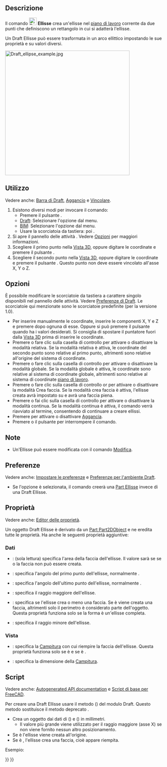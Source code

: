 <languages/>

{{Docnav/it
|[[Draft_Circle/it|Cerchio]]
|[[Draft_Rectangle/it|Rettangolo]]
|[[Draft_Workbench/it|Draft]]
|IconL=Draft_Circle.svg 
|IconR=Draft_Rectangle.svg 
|IconC=Workbench_Draft.svg
}}

{{GuiCommand/it
|Name=Draft Ellipse
|Name/it=Draft Ellisse
|MenuLocation=Drafting → Ellisse<br>2D Drafting → Ellisse
|Workbenches=[[Draft_Workbench/it|Draft]], [[BIM_Workbench/it|BIM]]
|Shortcut={{KEY|E}} {{KEY|L}}
|Version=0.7
}}

<span id="Description"></span>
==Descrizione==

Il comando [[Image:Draft_Ellipse.svg|24px]] '''Ellisse''' crea un'ellisse nel [[Draft_SelectPlane/it|piano di lavoro]] corrente da due punti che definiscono un rettangolo in cui si adatterà l'ellisse.

Un Draft Ellisse può essere trasformata in un arco ellittico impostando le sue proprietà {{PropertyData|First Angle}} e {{PropertyData|Last Angle}} su valori diversi.

[[Image:Draft_ellipse_example.jpg|400px]]
{{Caption|Ellisse definita dagli angoli di un rettangolo}}

<span id="Usage"></span>
==Utilizzo==

Vedere anche: [[Draft_Tray/it|Barra di Draft]], [[Draft_Snap/it|Aggancio]] e [[Draft_Constrain/it|Vincolare]].

# Esistono diversi modi per invocare il comando:
#* Premere il pulsante {{Button|[[Image:Draft_Ellipse.svg|16px]] [[Draft_Ellipse/it|Ellisse]]}}.
#* [[Draft_Workbench/it|Draft]]: Selezionare l'opzione {{MenuCommand|Drafting → [[Image:Draft_Ellipse.svg|16px]] Ellisse}} dal menu.
#* [[BIM_Workbench/it|BIM]]: Selezionare l'opzione {{MenuCommand|2D Drafting → [[Image:Draft_Ellipse.svg|16px]] Ellisse}} dal menu.
#* Usare la scorciatoia da tastiera: {{KEY|E}} poi {{KEY|L}}.
# Si apre il pannello delle attività {{MenuCommand|Ellisse}}. Vedere [[#Options|Opzioni]] per maggiori informazioni.
# Scegliere il primo punto nella [[3D_view/it|Vista 3D]], oppure digitare le coordinate e premere il pulsante {{Button|[[Image:Draft_AddPoint.svg|16px]] Inserisci punto}}.
# Scegliere il secondo punto nella [[3D_view/it|Vista 3D]], oppure digitare le coordinate e premere il pulsante {{Button|[[Image:Draft_AddPoint.svg|16px]] Inserisci punto}}. Questo punto non deve essere vincolato all'asse X, Y o Z.

<span id="Options"></span>
== Opzioni ==

<div class="mw-translate-fuzzy">
È possibile modificare le scorciatoie da tastiera a carattere singolo disponibili nel pannello delle attività. Vedere [[Draft_Preferences/it|Preferenze di Draft]]. Le scorciatoie qui menzionate sono le scorciatoie predefinite (per la versione 1.0).
</div>

* Per inserire manualmente le coordinate, inserire le componenti X, Y e Z e premere {{KEY|Enter}} dopo ognuna di esse. Oppure si può premere il pulsante {{Button|[[Image:Draft_AddPoint.svg|16px]] Inserisci punto}} quando ha i valori desiderati. Si consiglia di spostare il puntatore fuori dalla [[3D_view/it|Vista 3D]] prima di inserire le coordinate.
* Premere {{KEY|R}} o fare clic sulla casella di controllo {{MenuCommand|Relativo}} per attivare o disattivare la modalità relativa. Se la modalità relativa è attiva, le coordinate del secondo punto sono relative al primo punto, altrimenti sono relative all'origine del sistema di coordinate.
* Premere {{KEY|G}} o fare clic sulla casella di controllo {{MenuCommand|Globale}} per attivare o disattivare la modalità globale. Se la modalità globale è attiva, le coordinate sono relative al sistema di coordinate globale, altrimenti sono relative al sistema di coordinate [[Draft_SelectPlane/it|piano di lavoro]].
* Premere {{KEY|F}} o fare clic sulla casella di controllo {{MenuCommand|Riempimento}}{{VersionNoteMinus/it|1.0}} or {{MenuCommand|Crea faccia}}{{VersionNote/it|1.1}} per attivare o disattivare la modalità Crea faccia. Se la modalità crea faccia è attiva, l'ellisse creata avrà {{PropertyData|Make Face}} impostato su {{TRUE}} e avrà una faccia piena.
* Premere {{KEY|N}} o fai clic sulla casella di controllo {{MenuCommand|Continua}} per attivare o disattivare la modalità continua. Se la modalità continua è attiva, il comando verrà riavviato al termine, consentendo di continuare a creare ellissi.
* Premere {{KEY|S}} per attivare o disattivare [[Draft_Snap/it|Aggancia]].
* Premere {{KEY|Esc}} o il pulsante {{Button|Chiudi}} per interrompere il comando.

<span id="Notes"></span>
==Note==

* Un'Ellisse può essere modificata con il comando [[Draft_Edit/it|Modifica]].

<span id="Preferences"></span>
==Preferenze==

Vedere anche: [[Preferences_Editor/it|Impostare le preferenze]] e [[Draft_Preferences/it|Preferenze per l'ambiente Draft]].

* Se l'opzione {{MenuCommand|Modifica → Preferenze... → Draft → Generale → Crea primitive della parte se possibile}} è selezionata, il comando creerà una [[Part_Ellipse/it|Part Ellisse]] invece di una Draft Ellisse.

<span id="Properties"></span>
== Proprietà ==

Vedere anche: [[Property_editor/it|Editor delle proprietà]].

Un oggetto Draft Ellisse è derivato da un [[Part_Part2DObject/it|Part Part2DObject]] e ne eredita tutte le proprietà. Ha anche le seguenti proprietà aggiuntive:

<span id="Data"></span>
===Dati===

{{TitleProperty|Draft}}

* {{PropertyData|Area|Area}}: (sola lettura) specifica l'area della faccia dell'ellisse. Il valore sarà {{value|0.0}} se {{PropertyData|Make Face}} se {{FALSE}} o la faccia non può essere creata.
* {{PropertyData|First Angle|Angle}}: specifica l'angolo del primo punto dell'ellisse, normalmente {{value|0&#176;}}.
* {{PropertyData|Last Angle|Angle}}: specifica l'angolo dell'ultimo punto dell'ellisse, normalmente {{value|0&#176;}}.
* {{PropertyData|Major Radius|Length}}: specifica il raggio maggiore dell'ellisse.
* {{PropertyData|Make Face|Bool}}: specifica se l'ellisse crea o meno una faccia. Se è {{TRUE}} viene creata una faccia, altrimenti solo il perimetro è considerato parte dell'oggetto. Questa proprietà funziona solo se la forma è un'ellisse completa.
* {{PropertyData|Minor Radius|Length}}: specifica il raggio minore dell'ellisse.

<span id="View"></span>
===Vista===

{{TitleProperty|Draft}}

* {{PropertyView|Pattern|Enumeration}}: specifica la [[Draft_Pattern/it|Campitura]] con cui riempire la faccia dell'ellisse. Questa proprietà funziona solo se {{PropertyData|Make Face}} è {{TRUE}} e se {{PropertyView|Display Mode}} è {{value|Flat Lines}}.
* {{PropertyView|Pattern Size|Float}}: specifica la dimensione della [[Draft_Pattern/it|Campitura]].

<span id="Scripting"></span>
==Script==

Vedere anche: [https://freecad.github.io/SourceDoc/ Autogenerated API documentation] e [[FreeCAD Scripting Basics/it|Script di base per FreeCAD]].

Per creare una Draft Ellisse usare il metodo {{incode|make_ellipse}} ({{Version/it|0.19}}) del modulo Draft. Questo metodo sostituisce il metodo deprecato {{incode|makeEllipse}}.

{{Code|code=
ellipse = make_ellipse(majradius, minradius, placement=None, face=True, support=None)
}}

* Crea un oggetto {{incode|ellipse}} dai dati di ({{incode|majradius}}) e ({{incode|minradius}}) in millimetri.
** Il valore più grande viene utilizzato per il raggio maggiore (asse X) se non viene fornito nessun altro posizionamento.
* Se {{incode|placement}} è {{incode|None}} l'ellisse viene creata all'origine.
* Se {{incode|face}} è {{incode|True}}, l'ellisse crea una faccia, cioè appare riempita.

Esempio:

{{Code|code=
import FreeCAD as App
import Draft

doc = App.newDocument()

ellipse1 = Draft.make_ellipse(3000, 200)
ellipse2 = Draft.make_ellipse(700, 1000)

zaxis = App.Vector(0, 0, 1)
p3 = App.Vector(1000, 1000, 0)
place3 = App.Placement(p3, App.Rotation(zaxis, 90))

ellipse3 = Draft.make_ellipse(700, 1000, placement=place3)

doc.recompute()
}}


{{Docnav/it
|[[Draft_Circle/it|Cerchio]]
|[[Draft_Rectangle/it|Rettangolo]]
|[[Draft_Workbench/it|Draft]]
|IconL=Draft_Circle.svg 
|IconR=Draft_Rectangle.svg 
|IconC=Workbench_Draft.svg
}}

{{Draft Tools navi{{#translation:}}}}
{{Userdocnavi{{#translation:}}}}